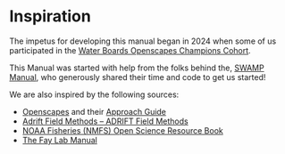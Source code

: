 # Inspiration

The impetus for developing this manual began in 2024 when some of us participated in the [Water Boards Openscapes Champions Cohort](https://cawaterboarddatacenter.github.io/swrcb-openscapes/cohorts/swrcb_2024F.html).

This Manual was started with help from the folks behind the, [SWAMP Manual](https://cawaterboarddatacenter.github.io/swamp-manual/), who generously shared their time and code to get us started!

We are also inspired by the following sources:

-   [Openscapes](https://www.openscapes.org/) and their [Approach Guide](https://openscapes.github.io/approach-guide/)
-   [Adrift Field Methods – ADRIFT Field Methods](https://sael-swfsc.github.io/adrift-field-methods/)
-   [NOAA Fisheries (NMFS) Open Science Resource Book](https://nmfs-opensci.github.io/ResourceBook/)
-   [The Fay Lab Manual](https://thefaylab.github.io/lab-manual/)
